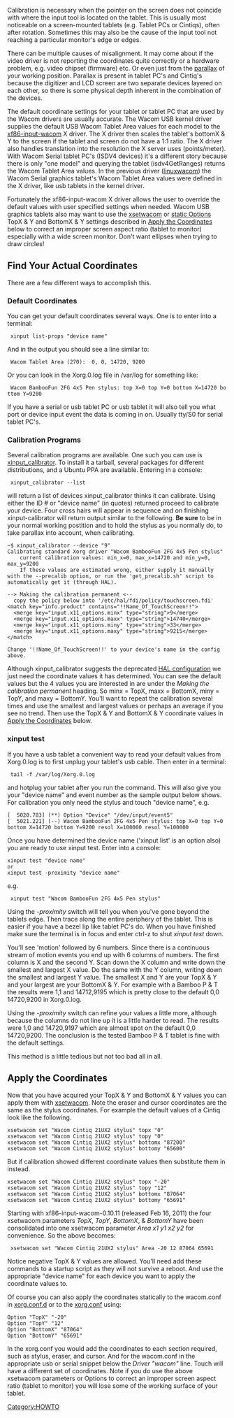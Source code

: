 Calibration is necessary when the pointer on the screen does not coincide with where the input tool is located on the tablet.  This is usually most noticeable on a screen-mounted tablets (e.g. Tablet PCs or Cintiqs), often after rotation.  Sometimes this may also be the cause of the input tool not reaching a particular monitor's edge or edges.

There can be multiple causes of misalignment.  It may come about if the video driver is not reporting the coordinates quite correctly or a hardware problem, e.g. video chipset (firmware) etc.  Or even just from the [http://en.wikipedia.org/wiki/Parallax parallax] of your working position.  Parallax is present in tablet PC's and Cintiq's because the digitizer and LCD screen are two separate devices layered on each other, so there is some physical depth inherent in the combination of the devices.

The default coordinate settings for your tablet or tablet PC that are used by the Wacom drivers are usually accurate.  The Wacom USB kernel driver supplies the default USB Wacom Tablet Area values for each model to the [[xf86-input-wacom]] X driver.  The X driver then scales the tablet's bottomX & Y to the screen if the tablet and screen do not have a 1:1 ratio.  The X driver also handles translation into the resolution the X server uses (points/meter).  With Wacom Serial tablet PC's (ISDV4 devices) it's a different story because there is only "one model" and querying the tablet (isdv4GetRanges) returns the Wacom Tablet Area values.  In the previous driver ([[linuxwacom]]) the Wacom Serial graphics tablet's Wacom Tablet Area values were defined in the X driver, like usb tablets in the kernel driver.

Fortunately the xf86-input-wacom X driver allows the user to override the default values with user specified settings when needed.  Wacom USB graphics tablets also may want to use the [[xsetwacom]] or [[Configuring X#Hotplugging setup with udev|static Options]] TopX & Y and BottomX & Y settings described in [[Calibration#Apply the Coordinates|Apply the Coordinates]] below to correct an improper screen aspect ratio (tablet to monitor) especially with a wide screen monitor.  Don't want ellipses when trying to draw circles!

== Find Your Actual Coordinates ==
There are a few different ways to accomplish this.

=== Default Coordinates ===
You can get your default coordinates several ways.  One is to enter into a terminal:

  xinput list-props "device name"

And in the output you should see a line similar to:

  Wacom Tablet Area (270):	0, 0, 14720, 9200

Or you can look in the Xorg.0.log file in /var/log for something like:

  Wacom BambooFun 2FG 4x5 Pen stylus: top X=0 top Y=0 bottom X=14720 bottom Y=9200

If you have a serial or usb tablet PC or usb tablet it will also tell you what port or device input event the data is coming in on.  Usually tty/S0 for serial tablet PC's.

=== Calibration Programs ===
Several calibration programs are available.  One such you can use is [[External applications#xinput_calibrator|xinput_calibrator]].  To install it a tarball, several packages for different distributions, and a Ubuntu PPA are available. Entering in a console:

  xinput_calibrator --list

will return a list of devices xinput_calibrator thinks it can calibrate.  Using either the ID # or "device name" (in quotes) returned proceed to calibrate your device.  Four cross hairs will appear in sequence and on finishing xinput-calibrator will return output similar to the following.  '''Be sure''' to be in your normal working postition and to hold the stylus as you normally do, to take parallax into account, when calibrating.

{{Warning|reason=Xinput_calibrator's (an external program not part of the linuxwacom project) output describes out-of-date information on how to configure your device.}}
<pre>
~$ xinput_calibrator --device "9"
Calibrating standard Xorg driver "Wacom BambooFun 2FG 4x5 Pen stylus"
	current calibration values: min_x=0, max_x=14720 and min_y=0, max_y=9200
	If these values are estimated wrong, either supply it manually with the --precalib option, or run the 'get_precalib.sh' script to automatically get it (through HAL).

--> Making the calibration permanent <--
  copy the policy below into '/etc/hal/fdi/policy/touchscreen.fdi'
<match key="info.product" contains="!!Name_Of_TouchScreen!!">
  <merge key="input.x11_options.minx" type="string">9</merge>
  <merge key="input.x11_options.maxx" type="string">14740</merge>
  <merge key="input.x11_options.miny" type="string">33</merge>
  <merge key="input.x11_options.maxy" type="string">9215</merge>
</match>

Change '!!Name_Of_TouchScreen!!' to your device's name in the config above.
</pre>
Although xinput_calibrator suggests the deprecated [[Configuring_X#Hotplugging setup with HAL|HAL configuration]] we just need the coordinate values it has determined.  You can see the default values but the 4 values you are interested in are under the ''Making the calibration permanent'' heading.  So minx = TopX, maxx = BottomX, miny = TopY, and maxy = BottomY.  You'll want to repeat the calibration several times and use the smallest and largest values or perhaps an average if you see no trend.  Then use the TopX & Y and BottomX & Y coordinate values in [[Calibration#Apply the Coordinates|Apply the Coordinates]] below.

=== xinput test ===
If you have a usb tablet a convenient way to read your default values from Xorg.0.log is to first unplug your tablet's usb cable.  Then enter in a terminal:

  tail -f /var/log/Xorg.0.log

and hotplug your tablet after you run the command.  This will also give you your "device name" and event number as the sample output below shows.  For calibration you only need the stylus and touch "device name", e.g.
<pre>
[  5020.783] (**) Option "Device" "/dev/input/event5"
[  5021.221] (--) Wacom BambooFun 2FG 4x5 Pen stylus: top X=0 top Y=0 bottom X=14720 bottom Y=9200 resol X=100000 resol Y=100000
</pre>
Once you have determined the device name ('xinput list' is an option also) you are ready to use xinput test. Enter into a console:
<pre>
xinput test "device name"
or
xinput test -proximity "device name"
</pre>
e.g.

  xinput test "Wacom BambooFun 2FG 4x5 Pen stylus"

Using the ''-proximity'' switch will tell you when you've gone beyond the tablets edge.  Then trace along the entire periphery of the tablet.  This is easier if you have a bezel lip like tablet PC's do.  When you have finished make sure the terminal is in focus and enter ctrl-z to shut ''xinput test'' down.

You'll see 'motion' followed by 6 numbers.  Since there is a continuous stream of motion events you end up with 6 columns of numbers.  The first column is X and the second Y.  Scan down the X column and write down the smallest and largest X value.  Do the same with the Y column, writing down the smallest and largest Y value.  The smallest X and Y are your TopX & Y and your largest are your BottomX & Y.  For example with a Bamboo P & T the results were 1,1 and 14712,9195 which is pretty close to the default 0,0 14720,9200 in Xorg.0.log.

Using the ''-proximity'' switch can refine your values a little more, although because the columns do not line up it is a little harder to read.  The results were 1,0 and 14720,9197 which are almost spot on the default 0,0 14720,9200.  The conclusion is the tested Bamboo P & T tablet is fine with the default settings.

This method is a little tedious but not too bad all in all.

== Apply the Coordinates ==
Now that you have acquired your TopX & Y and BottomX & Y values you can apply them with [[xsetwacom]].  Note the eraser and cursor coordinates are the same as the stylus coordinates.  For example the default values of a Cintiq look like the following.
<pre>
xsetwacom set "Wacom Cintiq 21UX2 stylus" topx "0"
xsetwacom set "Wacom Cintiq 21UX2 stylus" topy "0"
xsetwacom set "Wacom Cintiq 21UX2 stylus" bottomx "87200"
xsetwacom set "Wacom Cintiq 21UX2 stylus" bottomy "65600"
</pre>
But if calibration showed different coordinate values then substitute them in instead.
<pre>
xsetwacom set "Wacom Cintiq 21UX2 stylus" topx "-20"
xsetwacom set "Wacom Cintiq 21UX2 stylus" topy "12"
xsetwacom set "Wacom Cintiq 21UX2 stylus" bottomx "87064"
xsetwacom set "Wacom Cintiq 21UX2 stylus" bottomy "65691"
</pre>
Starting with xf86-input-wacom-0.10.11 (released Feb 16, 2011) the four xsetwacom parameters ''TopX'', ''TopY'', ''BottomX'', & ''BottomY'' have been consolidated into one xsetwacom parameter ''Area x1 y1 x2 y2'' for convenience.  So the above becomes:

  xsetwacom set "Wacom Cintiq 21UX2 stylus" Area -20 12 87064 65691

Notice negative TopX & Y values are allowed.  You'll need add these commands to a startup script as they will not survive a reboot.  And  use the appropriate "device name" for each device you want to apply the coordinate values to.

Of course you can also apply the coordinates statically to the wacom.conf in [[Configuring X#Hotplugging setup with udev|xorg.conf.d]] or to the [[Configuring X#Manual setup in the xorg.conf|xorg.conf]] using:
<pre>
Option "TopX" "-20"
Option "TopY" "12"
Option "BottomX" "87064"
Option "BottomY" "65691"
</pre>
In the xorg.conf you would add the coordinates to each section required, such as stylus, eraser, and cursor.  And for the wacom.conf in the appropriate usb or serial snippet below the ''Driver "wacom"'' line.  Touch will have a different set of coordinates.  Note if you do use the above xsetwacom parameters or Options to correct an improper screen aspect ratio (tablet to monitor) you will lose some of the working surface of your tablet.


[[Category:HOWTO]]